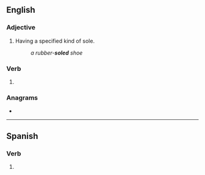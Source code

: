 ==English==

===Adjective===
{{en-adj|-}}

# {{lb|en|in combination}} Having a specified kind of sole.
#: ''a rubber-'''soled''' shoe''

===Verb===
{{head|en|verb form}}

# {{en-past of|sole}}

===Anagrams===
* {{anagrams|en|a=delos|Delos|Deols|Doles|Ledos|OLEDs|doles|dosel|lodes|losed}}

----

==Spanish==

===Verb===
{{head|es|verb form}}

# {{es-verb form of|soler|ending=-er|mood=imperative|number=p|person=2|formal=n|sense=affirmative|region=Spain}}